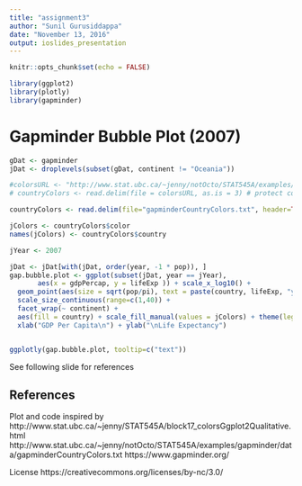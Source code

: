 ```yaml
---
title: "assignment3"
author: "Sunil Gurusiddappa"
date: "November 13, 2016"
output: ioslides_presentation
---
```


```r
knitr::opts_chunk$set(echo = FALSE)
```

```r
library(ggplot2)
library(plotly)
library(gapminder)
```
# Gapminder Bubble Plot (2007)

```r

gDat <- gapminder
jDat <- droplevels(subset(gDat, continent != "Oceania"))

#colorsURL <- "http://www.stat.ubc.ca/~jenny/notOcto/STAT545A/examples/gapminder/data/gapminderCountryColors.txt"
# countryColors <- read.delim(file = colorsURL, as.is = 3) # protect color

countryColors <- read.delim(file="gapminderCountryColors.txt", header=TRUE, as.is = 3)

jColors <- countryColors$color
names(jColors) <- countryColors$country

jYear <- 2007

jDat <- jDat[with(jDat, order(year, -1 * pop)), ]
gap.bubble.plot <- ggplot(subset(jDat, year == jYear),
       aes(x = gdpPercap, y = lifeExp )) + scale_x_log10() +
  geom_point(aes(size = sqrt(pop/pi), text = paste(country, lifeExp, "years")), pch = 21) + 
  scale_size_continuous(range=c(1,40)) +
  facet_wrap(~ continent) + 
  aes(fill = country) + scale_fill_manual(values = jColors) + theme(legend.position="none") +
  xlab("GDP Per Capita\n") + ylab("\nLife Expectancy")


ggplotly(gap.bubble.plot, tooltip=c("text"))

```

See following slide for references

## References

Plot and code inspired by
http://www.stat.ubc.ca/~jenny/STAT545A/block17_colorsGgplot2Qualitative.html
http://www.stat.ubc.ca/~jenny/notOcto/STAT545A/examples/gapminder/data/gapminderCountryColors.txt
https://www.gapminder.org/

License
https://creativecommons.org/licenses/by-nc/3.0/

